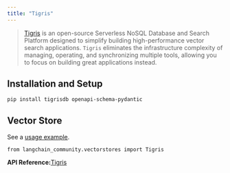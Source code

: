 ```yaml
---
title: "Tigris"
---
```


> [Tigris](https://tigrisdata.com) is an open-source Serverless NoSQL Database and Search Platform designed to simplify building high-performance vector search applications. `Tigris` eliminates the infrastructure complexity of managing, operating, and synchronizing multiple tools, allowing you to focus on building great applications instead.

## Installation and Setup

```
pip install tigrisdb openapi-schema-pydantic
```

## Vector Store

See a [usage example](/oss/integrations/vectorstores/tigris).

```
from langchain_community.vectorstores import Tigris
```

**API Reference:**[Tigris](https://python.langchain.com/api_reference/community/vectorstores/langchain_community.vectorstores.tigris.Tigris.html)

